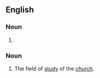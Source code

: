 ==English==

===Noun===
{{head|en|noun plural form}}

# {{plural of|ecclesiastic|lang=en}}

===Noun===
{{en-noun|-}}

# The field of [[study]] of the [[church]].